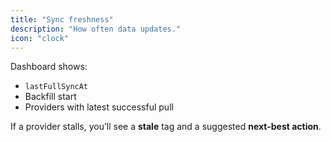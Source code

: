 ```yaml
---
title: "Sync freshness"
description: "How often data updates."
icon: "clock"
---
```

Dashboard shows:
- `lastFullSyncAt`
- Backfill start
- Providers with latest successful pull

If a provider stalls, you’ll see a **stale** tag and a suggested **next-best action**.
